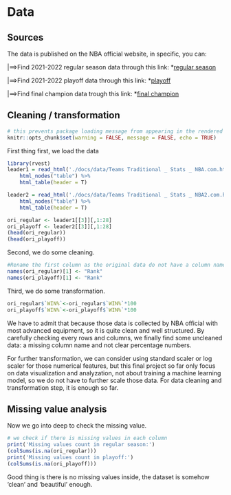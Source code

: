 # Data 

## Sources
The data is published on the NBA official website, in specific, you can:

|==>Find 2021-2022 regular season data through this link: *[regular season](https://www.nba.com/stats/teams/traditional?Season=2021-22)

|==>Find 2021-2022 playoff data through this link: *[playoff](https://www.nba.com/stats/teams/traditional?Season=2021-22&SeasonType=Playoffs)

|==>Find final champion data trough this link: *[final champion](https://www.nba.com/stats/team/1610612744/traditional)

## Cleaning / transformation

```r
# this prevents package loading message from appearing in the rendered version of your problem set
knitr::opts_chunk$set(warning = FALSE, message = FALSE, echo = TRUE)
```


First thing first, we load the data
```r
library(rvest)
leader1 = read_html('./docs/data/Teams Traditional _ Stats _ NBA.com.html') %>%
    html_nodes("table") %>%
    html_table(header = T)

leader2 = read_html('./docs/data/Teams Traditional _ Stats _ NBA2.com.html') %>%
    html_nodes("table") %>%
    html_table(header = T)

ori_regular <- leader1[[3]][,1:28]
ori_playoff <- leader2[[3]][,1:28]
(head(ori_regular))
(head(ori_playoff))

```

Second, we do some cleaning.

```r
#Rename the first column as the original data do not have a column name.
names(ori_regular)[1] <- "Rank"
names(ori_playoff)[1] <- "Rank"
```

Third, we do some transformation.
```r
ori_regular$`WIN%`<-ori_regular$`WIN%`*100
ori_playoff$`WIN%`<-ori_playoff$`WIN%`*100
```


We have to admit that because those data is collected by NBA official with most advanced equipment, so it is quite clean and well structured. By carefully checking every rows and columns, we finally find some uncleaned data: a missing column name and not clear percentage numbers. 

For further transformation, we can consider using standard scaler or log scaler for those numerical features, but this final project so far only focus on data visualization and analyzation, not about training a machine learning model, so we do not have to further scale those data. For data cleaning and transformation step, it is enough so far.


## Missing value analysis

Now we go into deep to check the missing value.
```r
# we check if there is missing values in each column
print('Missing values count in regular season:')
(colSums(is.na(ori_regular)))
print('Missing values count in playoff:')
(colSums(is.na(ori_playoff)))
```


Good thing is there is no missing values inside, the dataset is somehow 'clean' and 'beautiful' enough.
